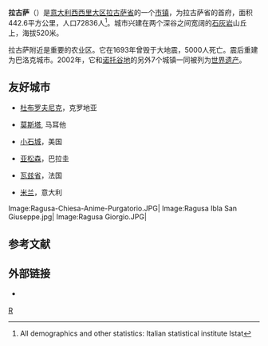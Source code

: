 {{Infobox World Heritage Site
| en_name    = Late Baroque Towns of the Val di Noto (South-Eastern Sicily)
| site_img   = Ragusa Ibla.jpg
| country = {{ITA}}
| zh_name        = 东南西西里诺托谷地的晚期巴洛克城镇
| criterion_c    = i, ii, iv, v
| year = 2002
| ID          = 1024
| Region      = 欧洲和北美地区
| Link        = http://whc.unesco.org/en/list/1024
}}
'''拉古萨'''（{{lang-it|Ragusa}}）是[[意大利|意大利]][[西西里大区|西西里大区]][[拉古萨省|拉古萨省]]的一个[[市镇_(意大利)|市镇]]，为拉古萨省的首府，面积442.6平方公里，人口72836人<ref name="istat">All demographics and other statistics: Italian statistical institute Istat</ref>。城市兴建在两个深谷之间宽阔的[[石灰岩|石灰岩]]山丘上，海拔520米。

拉古萨附近是重要的农业区。它在1693年曾毁于大地震，5000人死亡。震后重建为巴洛克城市。2002年，它和[[诺托谷地|诺托谷地]]的另外7个城镇一同被列为[[世界遗产|世界遗产]]。

== 友好城市 ==
* {{flagicon|Croatia}} [[杜布罗夫尼克|杜布罗夫尼克]]，克罗地亚
* {{flagicon|Malta}} [[莫斯塔|莫斯塔]], 马耳他
* {{flagicon|USA}} [[小石城|小石城]]，美国
* {{flagicon|Paraguay}} [[亚松森|亚松森]]，巴拉圭
* {{flagicon|FRA}} [[瓦兹省|瓦兹省]]，法国
* {{flagicon|ITA}} [[米兰|米兰]]，意大利

<gallery>
Image:Ragusa-Chiesa-Anime-Purgatorio.JPG|
Image:Ragusa Ibla San Giuseppe.jpg|
Image:Ragusa Giorgio.JPG|
</gallery>

== 参考文献 ==
{{reflist}}

== 外部链接 ==
{{commons|Ragusa}}
* {{official|http://www.comune.ragusa.it}} {{it icon}}

{{意大利世界遗产}}
{{拉古薩省市鎮}}
{{Authority control}}

[[Category:拉古萨省市镇|R]]